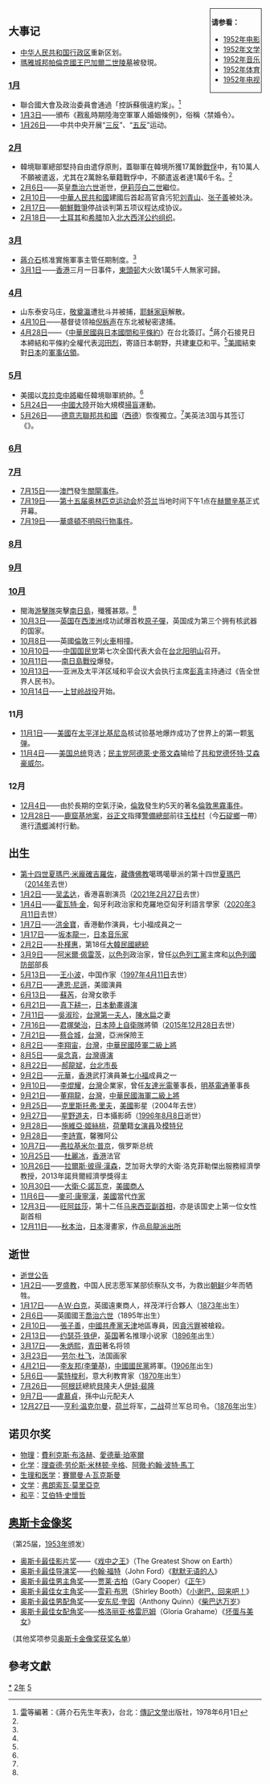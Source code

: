 {{yearTOC|1952|'''[[民國紀元|民國]]四十一年'''；日本'''[[昭和|昭和]]二十七年'''}}

<div style="float:right; border:1px; border-style:solid; padding:2px"> 
'''请参看：'''
* [[1952年电影|1952年电影]]
* [[1952年文学|1952年文学]]
* [[1952年音乐|1952年音乐]]
* [[1952年体育|1952年体育]]
* [[1952年电视|1952年电视]]
</div>

== 大事记 ==
*[[中华人民共和国|中华人民共和国]][[行政区划|行政区]]重新区划。
*[[馬雅文明|瑪雅]][[城邦|城邦]][[帕倫克|帕倫克]][[國王|國王]][[巴加爾二世|巴加爾二世]][[陵墓|陵墓]]被發現。
===[[1月|1月]]===
*聯合國大會及政治委員會通過「控訴蘇俄違約案」。<ref name="年表">[[陳布雷|雷]]等編著：《蔣介石先生年表》，台北：[[傳記文學|傳記文學]]出版社，1978年6月1日</ref>{{rp|69}}
*[[1月3日|1月3日]]——頒布《戡亂時期陸海空軍軍人婚姻條例》，俗稱〈禁婚令〉。
*[[1月26日|1月26日]]——中共中央开展“[[三反五反运动|三反]]”、“[[三反五反运动|五反]]”运动。

===[[2月|2月]]===
*韓境聯軍總部堅持自由遣俘原則，蓋聯軍在韓境所獲17萬餘[[戰俘|戰俘]]中，有10萬人不願被遣返，尤其在2萬餘名華籍戰俘中，不願遣返者達1萬6千名。<ref name="年表"/>{{rp|70}}
*[[2月6日|2月6日]]——英皇[[喬治六世|喬治六世]]逝世，[[伊莉莎白二世|伊莉莎白二世]]繼位。
*[[2月10日|2月10日]]——[[中華人民共和國|中華人民共和國]]建國后首起高官貪污犯[[刘青山_(河北省)|刘青山]]、[[张子善|张子善]]被处决。
*[[2月17日|2月17日]]——[[朝鮮戰爭|朝鮮戰爭]]停战谈判第五项议程达成协议。
*[[2月18日|2月18日]]——[[土耳其|土耳其]]和[[希腊|希腊]]加入[[北大西洋公约组织|北大西洋公约组织]]。
===[[3月|3月]]===
*[[蔣介石|蔣介石]]核准實施軍事主管任期制度。<ref name="年表"/>{{rp|70}}
*[[3月1日|3月1日]]——[[香港|香港]]三月一日事件，[[東頭邨|東頭邨]]大火致1萬5千人無家可歸。
===[[4月|4月]]===
*山东泰安马庄，[[敬奠瀛|敬奠瀛]]遭批斗并被捕，[[耶稣家庭|耶稣家庭]]解散。
*[[4月10日|4月10日]]——基督徒领袖[[倪柝声|倪柝声]]在东北被秘密逮捕。
*[[4月28日|4月28日]]——《[[:s:中華民國與日本國間和平條約|中華民國與日本國間和平條約]]》在台北簽訂。<ref name="年表"/>{{rp|70}}蔣介石接見日本締結和平條約全權代表[[河田烈|河田烈]]，寄語日本朝野，共建[[東亞|東亞]]和平。<ref name="年表"/>{{rp|70}}[[美國|美國]]結束對[[日本|日本]]的[[盟軍佔領日本|軍事佔領]]。
===[[5月|5月]]===
*美國以[[克拉克|克拉克]][[中將|中將]]繼任韓境聯軍統帥。<ref name="年表"/>{{rp|70}}
*[[5月24日|5月24日]]——[[中國大陸|中國大陸]]开始大規模[[掃盲|掃盲]]運動。
*[[5月26日|5月26日]]——[[德意志聯邦共和國|德意志聯邦共和國]]（[[西德|西德]]）恢復獨立。<ref name="年表"/>{{rp|71}}美英法3国与其签订《{{tsl|en|Bonn–Paris conventions|波恩条约}}》。

===[[6月|6月]]===

===[[7月|7月]]===
*[[7月15日|7月15日]]——[[澳門|澳門]]發生[[關閘事件_(1952年)|關閘事件]]。
*[[7月19日|7月19日]]——[[1952年夏季奥林匹克运动会|第十五届]][[奥林匹克运动会|奥林匹克运动会]]於[[芬兰|芬兰]]当地时间下午1点在[[赫爾辛基|赫爾辛基]]正式开幕。
*[[7月19日|7月19日]]——[[華盛頓不明飛行物事件|華盛頓不明飛行物事件]]。

===[[8月|8月]]===
===[[9月|9月]]===
===[[10月|10月]]===
*閩海[[游擊隊|游擊隊]]突擊[[南日島|南日島]]，殲獲甚眾。<ref name="年表"/>{{rp|71}}
*[[10月3日|10月3日]]——[[英国|英国]]在[[西澳洲|西澳洲]]成功試爆首枚[[原子彈|原子彈]]，英国成为第三个拥有核武器的国家。
*[[10月8日|10月8日]]——英國[[倫敦|倫敦]]三列[[鐵路列車|火車]]相撞。
*[[10月10日|10月10日]]——[[中国国民党|中国国民党]]第七次全国代表大会在[[台北|台北]][[阳明山|阳明山]]召开。
*[[10月11日|10月11日]]——[[南日島戰役|南日島戰役]]爆發。
*[[10月13日|10月13日]]——亚洲及太平洋区域和平会议大会执行主席[[彭真|彭真]]主持通过《告全世界人民书》。
*[[10月14日|10月14日]]——[[上甘岭战役|上甘岭战役]]开始。

===11月===
*[[11月1日|11月1日]]——[[美國|美國]]在[[太平洋|太平洋]][[比基尼环礁|比基尼岛]]核试验基地爆炸成功了世界上的第一颗[[氢弹|氢弹]]。
*[[11月4日|11月4日]]——[[美国总统|美国总统]]竞选；[[民主党_(美国)|民主党]][[阿德萊·史蒂文森|阿德萊·史蒂文森]]输给了[[共和黨_(美國)|共和党]][[德怀特·艾森豪威尔|德怀特·艾森豪威尔]]。
===12月===
*[[12月4日|12月4日]]——由於長期的空氣汙染，[[倫敦|倫敦]]發生約5天的著名[[1952年倫敦煙霧事件|倫敦黑霧事件]]。
*[[12月28日|12月28日]]——[[鹿窟基地案|鹿窟基地案]]，[[谷正文|谷正文]]指揮[[警備總部|警備總部]]前往[[玉桂村|玉桂村]]（今[[石碇鄉|石碇鄉]]一帶）進行[[清鄉|清鄉]]滅村行動。

== 出生 ==
* [[第十四世夏瑪巴·米龐確吉羅佐|第十四世夏瑪巴·米龐確吉羅佐]]，[[藏傳佛教|藏傳佛教]]噶瑪噶舉派的第十四世[[夏瑪巴|夏瑪巴]]（[[2014年|2014年]]去世）
* [[1月2日|1月2日]]——[[吴孟达|吴孟达]]，香港喜剧演员（[[2021年|2021年]][[2月27日|2月27日]]去世）
* [[1月4日|1月4日]]——[[霍瓦特·金|霍瓦特·金]]，匈牙利政治家和克羅地亞匈牙利語言學家（[[2020年|2020年]][[3月11日|3月11日]]去世）
* [[1月7日|1月7日]]——[[洪金寶|洪金寶]]，香港動作演員，七小福成員之一
* [[1月17日|1月17日]]——[[坂本龍一|坂本龍一]]，[[日本|日本]][[音乐家|音乐家]]
* [[2月2日|2月2日]]——[[朴槿惠|朴槿惠]]，第18任[[大韓民國總統|大韓民國總統]]
* [[3月9日|3月9日]]——[[阿米爾·佩雷茨|阿米爾·佩雷茨]]，[[以色列|以色列]]政治家，曾任[[以色列工黨|以色列工黨]]主席和[[以色列國防部|以色列國防部]]部長
* [[5月13日|5月13日]]——[[王小波|王小波]]，中国作家（[[1997年|1997年]][[4月11日|4月11日]]去世）
* [[6月7日|6月7日]]——[[連恩·尼遜|連恩·尼遜]]，美國演員
* [[6月13日|6月13日]]——[[蘇芮|蘇芮]]，台灣女歌手
* [[6月21日|6月21日]]——[[真下耕一|真下耕一]]，[[日本|日本]][[動畫導演|動畫導演]]
* [[7月11日|7月11日]]——[[吳淑珍|吳淑珍]]，[[台灣|台灣]][[第一夫人|第一夫人]]，[[陳水扁|陳水扁]]之妻
* [[7月16日|7月16日]]——[[君塚榮治|君塚榮治]]，[[日本|日本]][[陸上自衛隊|陸上自衛隊]]將領（[[2015年|2015年]][[12月28日|12月28日]]去世）
* [[7月21日|7月21日]]——[[蔡合城|蔡合城]]，[[台灣|台灣]]，亞洲保險王
* [[8月2日|8月2日]]——[[李翔宙|李翔宙]]，[[台灣|台灣]]，[[中華民國陸軍|中華民國陸軍]][[二級上將|二級上將]]
* [[8月5日|8月5日]]——[[吳念真|吳念真]]，[[台灣|台灣]][[导演|導演]]
* [[8月22日|8月22日]]——[[郝龍斌|郝龍斌]]，[[台北市市長|台北市長]]
* [[9月2日|9月2日]]——[[元華|元華]]，[[香港|香港]]武打演員兼[[七小福|七小福]]成員之一
* [[9月10日|9月10日]]——[[李焜耀|李焜耀]]，[[台灣|台灣]]企業家，曾任[[友達光電|友達光電]]董事長，[[明基電通|明基電通]]董事長
* [[9月21日|9月21日]]——[[董翔龍|董翔龍]]，[[台灣|台灣]]，[[中華民國海軍|中華民國海軍]][[二級上將|二級上將]]
* [[9月25日|9月25日]]——[[克里斯托弗·里夫|克里斯托弗·里夫]]，[[美國|美國]]影星（2004年去世）
* [[9月27日|9月27日]]——[[星野道夫|星野道夫]]，日本攝影師（[[1996年|1996年]][[8月8日|8月8日]]逝世）
* [[9月28日|9月28日]]——[[施維亞·姬絲桃|施維亞·姬絲桃]]，[[荷兰|荷蘭]]籍[[演員|女演員]]及[[模特兒|模特兒]]
* [[9月27日|9月28日]]——[[有銘兼久|李詩寬]]，馨雅阿公
* [[10月7日|10月7日]]——[[弗拉基米尔·弗拉基米罗维奇·普京|弗拉基米尔·普京]]，俄罗斯总统
* [[10月25日|10月25日]]——[[杜麗冰|杜麗冰]]，[[香港|香港]]法官
* [[10月26日|10月26日]]——[[拉爾斯·彼得·漢森|拉爾斯·彼得·漢森]]，芝加哥大學的大衛·洛克菲勒傑出服務經濟學教授，2013年諾貝爾經濟學獎得主
* [[10月30日|10月30日]]——[[大衛·C·諾瓦克|大衛·C·諾瓦克]]，[[美國|美國]][[商人|商人]]
* [[11月6日|11月6日]]——[[麥可·康寧漢|麥可·康寧漢]]，[[美國|美國]]當代[[作家|作家]]
*[[12月3日|12月3日]]——[[旺阿兹莎|旺阿兹莎]]，第十二任[[马来西亚副首相|马来西亚副首相]]，亦是该国史上第一位女性副首相
* [[12月11日|12月11日]]——[[秋本治|秋本治]]，[[日本|日本]]漫畫家，作品[[烏龍派出所|烏龍派出所]]

== 逝世 ==
* [[Portal:逝世公告|逝世公告]]
* [[1月2日|1月2日]]——[[罗盛教|罗盛教]]，中国人民志愿军某部侦察队文书，为救出[[朝鲜民主主义人民共和国|朝鲜]]少年而牺牲。
* [[1月17日|1月17日]]——[[A·W·白克|A·W·白克]]，英國遠東商人，祥茂洋行合夥人（[[1873年|1873年]]出生）
* [[2月6日|2月6日]]——英國國王[[乔治六世|喬治六世]]（1895年出生）
* [[2月10日|2月10日]]——[[張子善|張子善]]，[[中國共產黨|中國共產黨]][[天津|天津]]地區專員，因[[貪污罪|貪污罪]]被槍殺。
* [[2月13日|2月13日]]——[[约瑟芬·铁伊|约瑟芬·铁伊]]，[[英国|英国]]著名推理小说家（[[1896年|1896年]]出生）
* [[3月17日|3月17日]]——[[朱炳熙|朱炳熙]]，[[青田|青田]]著名将领
* [[3月23日|3月23日]]——[[劳尔·杜飞|劳尔·杜飞]]，法国画家
* [[4月21日|4月21日]]——[[李友邦|李友邦(李肇基)]]，[[中國國民黨|中國國民黨]]將軍。([[1906年|1906年]]出生)
* [[5月6日|5月6日]]——[[马利亚·蒙特梭利|蒙特梭利]]，意大利教育家（[[1870年|1870年]]出生）
* [[7月26日|7月26日]]——[[阿根廷|阿根廷]]總統[[貝隆|貝隆]]夫人[[伊娃·裴隆|伊娃·裴隆]]
* [[9月7日|9月7日]]——[[盧慕貞|盧慕貞]]，孫中山元配夫人
* [[12月27日|12月27日]]——[[亨利·温克尔曼|亨利·温克尔曼]]，[[荷兰|荷兰]]将军，[[二战|二战]]荷兰军总司令。（[[1876年|1876年]]出生）

== 诺贝尔奖 ==
* [[诺贝尔物理学奖|物理]]：[[費利克斯·布洛赫|費利克斯·布洛赫]]、[[愛德華·珀塞爾|愛德華·珀塞爾]]
* [[诺贝尔化学奖|化学]]：[[理查德·劳伦斯·米林顿·辛格|理查德·劳伦斯·米林顿·辛格]]、[[阿徹·約翰·波特·馬丁|阿徹·約翰·波特·馬丁]]
* [[诺贝尔生理学或医学奖|生理和医学]]：[[賽爾曼·A·瓦克斯曼|賽爾曼·A·瓦克斯曼]]
* [[诺贝尔文学奖|文学]]：[[弗朗索瓦·莫里亞克|弗朗索瓦·莫里亞克]]
* [[诺贝尔和平奖|和平]]：[[艾伯特·史懷哲|艾伯特·史懷哲]]

== [[奥斯卡金像奖|奥斯卡金像奖]] ==
（第25届，[[1953年|1953年]]颁发）
* [[奥斯卡最佳影片奖|奥斯卡最佳影片奖]]——《[[戏中之王|戏中之王]]》（The Greatest Show on Earth）
* [[奥斯卡最佳导演奖|奥斯卡最佳导演奖]]——[[约翰·福特|约翰·福特]]（John Ford）《[[默默无语的人|默默无语的人]]》
* [[奥斯卡最佳男主角奖|奥斯卡最佳男主角奖]]——[[贾莱·古柏|贾莱·古柏]]（Gary Cooper）《[[中午|正午]]》
* [[奥斯卡最佳女主角奖|奥斯卡最佳女主角奖]]——[[雪莉·布思|雪莉·布思]]（Shirley Booth）《[[小谢巴，回来吧！|小谢巴，回来吧！]]》
* [[奥斯卡最佳男配角奖|奥斯卡最佳男配角奖]]——[[安东尼·奎因|安东尼·奎因]]（Anthony Quinn）《[[柴巴达万岁|柴巴达万岁]]》
* [[奥斯卡最佳女配角奖|奥斯卡最佳女配角奖]]——[[格洛丽亚·格雷厄姆|格洛丽亚·格雷厄姆]]（Gloria Grahame）《[[坏蛋与美女|坏蛋与美女]]》
（其他奖项参见[[奥斯卡金像奖|奥斯卡金像奖获奖名单]]）

== 參考文獻 ==
{{reflist|2}}

[[Category:1952年|*]]
[[Category:1950年代|2年]]
[[Category:20世纪各年|5]]